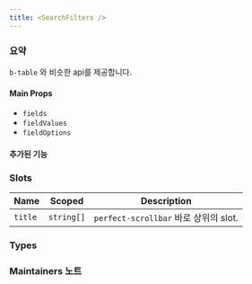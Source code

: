 ```yaml
---
title: <SearchFilters />
---
```



### 요약

`b-table` 와 비슷한 api를 제공합니다.

#### Main Props

- `fields`
- `fieldValues`
- `fieldOptions`

#### 추가된 기능

### Slots

<APITable>

| Name    | Scoped     | Description                           |
| ------- | ---------- | ------------------------------------- |
| `title` | `string[]` | `perfect-scrollbar` 바로 상위의 slot. |

</APITable>

### Types

### Maintainers 노트
